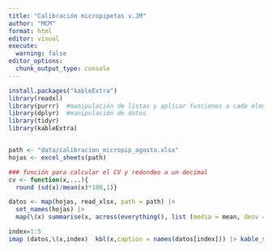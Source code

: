 ```yaml
---
title: "Calibración micropipetas v.JM"
author: "MCM"
format: html
editor: visual
execute: 
  warning: false
editor_options: 
  chunk_output_type: console
---
```


```r
install.packages("kableExtra") 
library(readxl)  
library(purrr)  #manipulación de listas y aplicar funciones a cada elemento
library(dplyr)  #manipulación de datos 
library(tidyr)
library(kableExtra)


path <- "data/calibracion_micropip_agosto.xlsx"
hojas <- excel_sheets(path)

### función para calcular el CV y redondeo a un decimal
cv <- function(x,...){
  round (sd(x)/mean(x)*100,1)}

datos <- map(hojas, read_xlsx, path = path) |> 
  set_names(hojas) |> 
  map(\(x) summarise(x, across(everything(), list (media = mean, desv = sd, CV= cv),na.rm = TRUE)))
```

```r
index=1:5
imap (datos,\(x,index)  kbl(x,caption = names(datos[index])) |> kable_styling("striped"))

```
